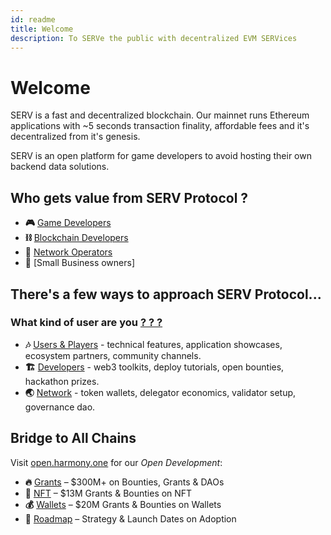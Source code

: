 ```yaml
---
id: readme
title: Welcome
description: To SERVe the public with decentralized EVM SERVices
---
```


# Welcome

SERV is a fast and decentralized blockchain.
Our mainnet runs Ethereum applications with ~5 seconds transaction finality, affordable fees and it's decentralized from it's genesis.

SERV is an open platform for game developers to avoid hosting their own backend data solutions.

## Who gets value from SERV Protocol ?

* **🎮** [Game Developers](devGames/SUMMARY.md)
* **⛓** [Blockchain Developers](devBlockchain/SUMMARY.md)
* **🫡** [Network Operators](devCore/SUMMARY.md)
* **💪** [Small Business owners]

## There's a few ways to approach SERV Protocol...
### What kind of user are you [? ? ?](whichOneAreYou.md)

* **🎶** [Users & Players](https://docs.harmony.one/home/general/introduction) - technical features, application showcases, ecosystem partners, community channels.
* **🏗️** [Developers](https://docs.harmony.one/home/developers/getting-started) - web3 toolkits, deploy tutorials, open bounties, hackathon prizes.
* **🌏** [Network](broken-reference) - token wallets, delegator economics, validator setup, governance dao.

## Bridge to All Chains

Visit [open.harmony.one](https://open.harmony.one) for our _Open Development_:

* **🔥** [Grants](https://harmony.one/grants) – $300M+ on Bounties, Grants & DAOs
* **💎** [NFT](https://harmony.one/nft) – $13M Grants & Bounties on NFT
* **💰** [Wallets](https://harmony.one/wallets) – $20M Grants & Bounties on Wallets
* **💪** [Roadmap](https://harmony.one/roadmap) – Strategy & Launch Dates on Adoption
